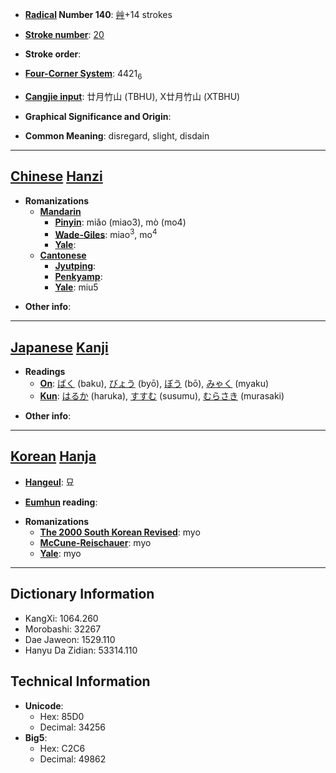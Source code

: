 * '''[[Wiktionary:Chinese radical index| Radical]] Number 140''': [[Wiktionary:Chinese radical index 艸|艸]]+14 strokes

* '''[[Wiktionary:Chinese total strokes index|Stroke number]]''': [[Wiktionary:Chinese total strokes index 20|20]]

* '''Stroke order''': 

* '''[[Wiktionary:Chinese four corner index|Four-Corner System]]''': 4421<sub>6</sub>

* '''[[Wiktionary:Chinese Cangjie index|Cangjie input]]''': 廿月竹山 (TBHU), X廿月竹山 (XTBHU)

* '''Graphical Significance and Origin''': 

* '''Common Meaning''': disregard, slight, disdain

----

== [[Chinese]] [[Hanzi]] ==

* '''Romanizations'''
** '''[[Mandarin]]'''
*** '''[[Pinyin]]''': miǎo (miao3), mò (mo4)
*** '''[[Wade-Giles]]''': miao<sup>3</sup>, mo<sup>4</sup>
*** '''[[Yale]]''': 
** '''[[Cantonese]]'''
*** '''[[Jyutping]]''':
*** '''[[Penkyamp]]''': 
*** '''[[Yale]]''': miu5

* '''Other info''': 

----

== [[Japanese]] [[Kanji]] ==

* '''Readings'''
** '''[[On]]''': [[ばく]] (baku), [[びょう]] (byō), [[ぼう]] (bō), [[みゃく]] (myaku)
** '''[[Kun]]''': [[はるか]] (haruka), [[すすむ]] (susumu), [[むらさき]] (murasaki)

* '''Other info''':  

----

== [[Korean]] [[Hanja]] ==

* '''[[Hangeul]]''': 묘

* '''[[Eumhun]] reading''': 

* '''Romanizations'''
** '''[[The 2000 South Korean Revised Romanization|The 2000 South Korean Revised]]''': myo
** '''[[McCune-Reischauer]]''': myo
** '''[[Yale]]''': myo

----

== Dictionary Information ==

* KangXi: 1064.260
* Morobashi: 32267
* Dae Jaweon: 1529.110
* Hanyu Da Zidian: 53314.110

== Technical Information ==

* '''Unicode''':
** Hex: 85D0
** Decimal: 34256
* '''Big5''':
** Hex: C2C6
** Decimal: 49862